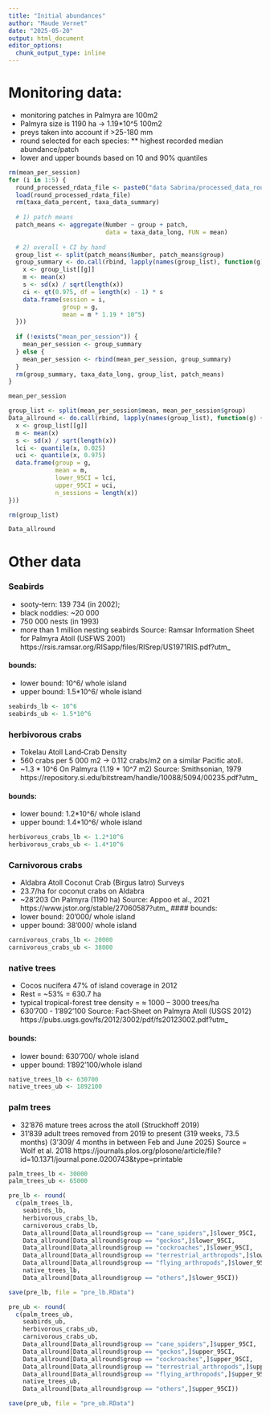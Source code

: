 ```yaml
---
title: "Initial abundances"
author: "Maude Vernet"
date: "2025-05-20"
output: html_document
editor_options: 
  chunk_output_type: inline
---
```


# Monitoring data:
* monitoring patches in Palmyra are 100m2
* Palmyra size is 1190 ha -> 1.19*10^5 100m2
* preys taken into account if >25-180 mm 
* round selected for each species:
** highest recorded median abundance/patch
* lower and upper bounds based on 10 and 90% quantiles


```r
rm(mean_per_session)
for (i in 1:5) {
  round_processed_rdata_file <- paste0("data Sabrina/processed_data_round_", i, ".RData")
  load(round_processed_rdata_file)
  rm(taxa_data_percent, taxa_data_summary)
  
  # 1) patch means
  patch_means <- aggregate(Number ~ group + patch, 
                           data = taxa_data_long, FUN = mean)
  
  # 2) overall + CI by hand
  group_list <- split(patch_means$Number, patch_means$group)
  group_summary <- do.call(rbind, lapply(names(group_list), function(g) {
    x <- group_list[[g]]
    m <- mean(x)
    s <- sd(x) / sqrt(length(x))
    ci <- qt(0.975, df = length(x) - 1) * s
    data.frame(session = i,
               group = g,
               mean = m * 1.19 * 10^5)
  }))
  
  if (!exists("mean_per_session")) {
    mean_per_session <- group_summary
  } else {
    mean_per_session <- rbind(mean_per_session, group_summary)
  }
  rm(group_summary, taxa_data_long, group_list, patch_means)
}

mean_per_session
```

```r
group_list <- split(mean_per_session$mean, mean_per_session$group)
Data_allround <- do.call(rbind, lapply(names(group_list), function(g) {
  x <- group_list[[g]]
  m <- mean(x)
  s <- sd(x) / sqrt(length(x))
  lci <- quantile(x, 0.025)
  uci <- quantile(x, 0.975)
  data.frame(group = g,
             mean = m,
             lower_95CI = lci,
             upper_95CI = uci,
             n_sessions = length(x))
}))

rm(group_list)

Data_allround
```

# Other data

### Seabirds
- sooty-tern: 139 734 (in 2002);
- black noddies: ~20 000
- 750 000 nests (in 1993)
- more than 1 million nesting seabirds
Source: Ramsar Information Sheet for Palmyra Atoll (USFWS 2001)
https://rsis.ramsar.org/RISapp/files/RISrep/US1971RIS.pdf?utm_

#### bounds:
- lower bound: 10^6/ whole island
- upper bound: 1.5*10^6/ whole island

```r
seabirds_lb <- 10^6
seabirds_ub <- 1.5*10^6
```

### herbivorous crabs
- Tokelau Atoll Land‐Crab Density
- 560 crabs per 5 000 m2 -> 0.112 crabs/m2 on a similar Pacific atoll.
- ~1.3 * 10^6 On Palmyra (1.19 * 10^7 m2)
Source: Smithsonian, 1979
https://repository.si.edu/bitstream/handle/10088/5094/00235.pdf?utm_

#### bounds:
- lower bound: 1.2*10^6/ whole island
- upper bound: 1.4*10^6/ whole island
```r
herbivorous_crabs_lb <- 1.2*10^6
herbivorous_crabs_ub <- 1.4*10^6
```

### Carnivorous crabs
- Aldabra Atoll Coconut Crab (Birgus latro) Surveys
- 23.7/ha for coconut crabs on Aldabra
- ~28'203 On Palmyra (1190 ha)
Source: Appoo et al., 2021
https://www.jstor.org/stable/27060587?utm_
#### bounds:
- lower bound: 20'000/ whole island
- upper bound: 38'000/ whole island

```r
carnivorous_crabs_lb <- 20000
carnivorous_crabs_ub <- 38000
```

### native trees
- Cocos nucifera 47% of island coverage in 2012
- Rest = ~53% = 630.7 ha
- typical tropical-forest tree density = ≈ 1000 – 3000 trees/ha
- 630'700 - 1'892'100
Source:  Fact‐Sheet on Palmyra Atoll (USGS 2012)
https://pubs.usgs.gov/fs/2012/3002/pdf/fs20123002.pdf?utm_

#### bounds:
- lower bound: 630'700/ whole island
- upper bound: 1'892'100/whole island

```r
native_trees_lb <- 630700
native_trees_ub <- 1892100
```

### palm trees
- 32'876 mature trees across the atoll (Struckhoff 2019)
- 31'839 adult trees removed from 2019 to present (319 weeks, 73.5 months) (3'309/ 4 months in between Feb and June 2025)
Source = Wolf et al. 2018
https://journals.plos.org/plosone/article/file?id=10.1371/journal.pone.0200743&type=printable

```r
palm_trees_lb <- 30000
palm_trees_ub <- 65000
```

```r
pre_lb <- round(
  c(palm_trees_lb,
    seabirds_lb,
    herbivorous_crabs_lb,
    carnivorous_crabs_lb,
    Data_allround[Data_allround$group == "cane_spiders",]$lower_95CI,
    Data_allround[Data_allround$group == "geckos",]$lower_95CI,
    Data_allround[Data_allround$group == "cockroaches",]$lower_95CI,
    Data_allround[Data_allround$group == "terrestrial_arthropods",]$lower_95CI,
    Data_allround[Data_allround$group == "flying_arthropods",]$lower_95CI,
    native_trees_lb,
    Data_allround[Data_allround$group == "others",]$lower_95CI))

save(pre_lb, file = "pre_lb.RData")

pre_ub <- round(
  c(palm_trees_ub,
    seabirds_ub,
    herbivorous_crabs_ub,
    carnivorous_crabs_ub,
    Data_allround[Data_allround$group == "cane_spiders",]$upper_95CI,
    Data_allround[Data_allround$group == "geckos",]$upper_95CI,
    Data_allround[Data_allround$group == "cockroaches",]$upper_95CI,
    Data_allround[Data_allround$group == "terrestrial_arthropods",]$upper_95CI,
    Data_allround[Data_allround$group == "flying_arthropods",]$upper_95CI,
    native_trees_ub,
    Data_allround[Data_allround$group == "others",]$upper_95CI))

save(pre_ub, file = "pre_ub.RData")
```
